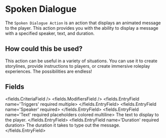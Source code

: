 
# Spoken Dialogue 

The `Spoken Dialogue Action` is an action that displays an animated message to the player. This action provides you with the ability to display a message with a specified speaker, text, and duration.

## How could this be used?

This action can be useful in a variety of situations. You can use it to create storylines, provide instructions to players, or create immersive roleplay experiences. The possibilities are endless!


## Fields

<fields.CriteriaField />
<fields.ModifiersField />
<fields.EntryField name='Triggers' required multiple>
</fields.EntryField>
<fields.EntryField name='Speaker' required>
</fields.EntryField>
<fields.EntryField name='Text' required placeholders colored multiline>
     The text to display to the player.
</fields.EntryField>
<fields.EntryField name='Duration' required duration>
     The duration it takes to type out the message.
</fields.EntryField>
